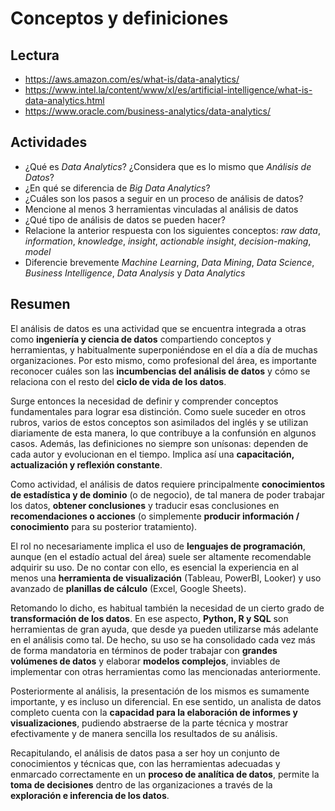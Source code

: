 # Conceptos y definiciones

## Lectura

- <https://aws.amazon.com/es/what-is/data-analytics/>
- <https://www.intel.la/content/www/xl/es/artificial-intelligence/what-is-data-analytics.html>
- <https://www.oracle.com/business-analytics/data-analytics/>

## Actividades

- ¿Qué es _Data Analytics_? ¿Considera que es lo mismo que _Análisis de Datos_?
- ¿En qué se diferencia de _Big Data Analytics_?
- ¿Cuáles son los pasos a seguir en un proceso de análisis de datos?
- Mencione al menos 3 herramientas vinculadas al análisis de datos
- ¿Qué tipo de análisis de datos se pueden hacer?
- Relacione la anterior respuesta con los siguientes conceptos: _raw data_, _information_, _knowledge_, _insight_, _actionable insight_, _decision-making_, _model_
- Diferencie brevemente _Machine Learning_, _Data Mining_, _Data Science_, _Business Intelligence_, _Data Analysis_ y _Data Analytics_

## Resumen

El análisis de datos es una actividad que se encuentra integrada a otras como **ingeniería y ciencia de datos** compartiendo conceptos y herramientas, y habitualmente superponiéndose en el día a día de muchas organizaciones. Por esto mismo, como profesional del área, es importante reconocer cuáles son las **incumbencias del análisis de datos** y cómo se relaciona con el resto del **ciclo de vida de los datos**. 

Surge entonces la necesidad de definir y comprender conceptos fundamentales para lograr esa distinción. Como suele suceder en otros rubros, varios de estos conceptos son asimilados del inglés y se utilizan diariamente de esta manera, lo que contribuye a la confunsión en algunos casos. Además, las definiciones no siempre son unísonas: dependen de cada autor y evolucionan en el tiempo. Implica así una **capacitación, actualización y reflexión constante**.

Como actividad, el análisis de datos requiere principalmente **conocimientos de estadística y de dominio** (o de negocio), de tal manera de poder trabajar los datos, **obtener conclusiones** y traducir esas conclusiones en **recomendaciones o acciones** (o simplemente **producir información / conocimiento** para su posterior tratamiento). 

El rol no necesariamente implica el uso de **lenguajes de programación**, aunque (en el estadío actual del área) suele ser altamente recomendable adquirir su uso. De no contar con ello, es esencial la experiencia en al menos una **herramienta de visualización** (Tableau, PowerBI, Looker) y uso avanzado de **planillas de cálculo** (Excel, Google Sheets).

Retomando lo dicho, es habitual también la necesidad de un cierto grado de **transformación de los datos**. En ese aspecto, **Python, R y SQL** son herramientas de gran ayuda, que desde ya pueden utilizarse más adelante en el análisis como tal. De hecho, su uso se ha consolidado cada vez más de forma mandatoria en términos de poder trabajar con **grandes volúmenes de datos** y elaborar **modelos complejos**, inviables de implementar con otras herramientas como las mencionadas anteriormente.

Posteriormente al análisis, la presentación de los mismos es sumamente importante, y es incluso un diferencial. En ese sentido, un analista de datos completo cuenta con la **capacidad para la elaboración de informes y visualizaciones**, pudiendo abstraerse de la parte técnica y mostrar efectivamente y de manera sencilla los resultados de su análisis.

Recapitulando, el análisis de datos pasa a ser hoy un conjunto de conocimientos y técnicas que, con las herramientas adecuadas y enmarcado correctamente en un **proceso de analítica de datos**, permite la **toma de decisiones** dentro de las organizaciones a través de la **exploración e inferencia de los datos**.